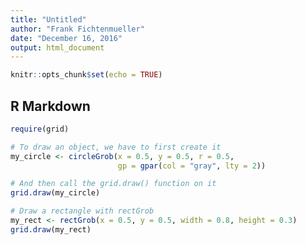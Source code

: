 ```yaml
---
title: "Untitled"
author: "Frank Fichtenmueller"
date: "December 16, 2016"
output: html_document
---
```


```r
knitr::opts_chunk$set(echo = TRUE)
```

## R Markdown

```r
require(grid)

# To draw an object, we have to first create it
my_circle <- circleGrob(x = 0.5, y = 0.5, r = 0.5, 
                        gp = gpar(col = "gray", lty = 2))

# And then call the grid.draw() function on it
grid.draw(my_circle)

# Draw a rectangle with rectGrob
my_rect <- rectGrob(x = 0.5, y = 0.5, width = 0.8, height = 0.3)
grid.draw(my_rect)
```

